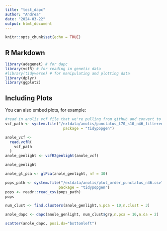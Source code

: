 ```yaml
---
title: "test_dapc"
author: "Andrea"
date: "2024-03-22"
output: html_document
---
```


```r
knitr::opts_chunk$set(echo = TRUE)
```

## R Markdown

```r
library(adegenet) # for dapc
library(vcfR) # for reading in genetic data
#library(tidyverse) # for manipulating and plotting data
library(dplyr)
library(ggplot2)
```

## Including Plots

You can also embed plots, for example:

```r
#read in anolis vcf file that we're pulling from github and convert to genlight object
vcf_path <- system.file("/extdata/anolis/punctatus_t70_s10_n46_filtered.recode.vcf.gz",
                          package = "tidypopgen")

anole_vcf <-
  read.vcfR(
    vcf_path
  )
anole_genlight <- vcfR2genlight(anole_vcf)
```

```r
anole_genlight
```


```r
anole_gl_pca <- glPca(anole_genlight, nf = 30)

```

```r
pops_path <- system.file("/extdata/anolis/plot_order_punctatus_n46.csv",
                        package = "tidypopgen")
pops <- readr::read_csv(pops_path)
pops
```
```r
num_clust <- find.clusters(anole_genlight,n.pca = 10,n.clust = 3)
```

```r
anole_dapc <- dapc(anole_genlight, num_clust$grp,n.pca = 10,n.da = 2)

```

```r
scatter(anole_dapc, posi.da="bottomleft")

```
